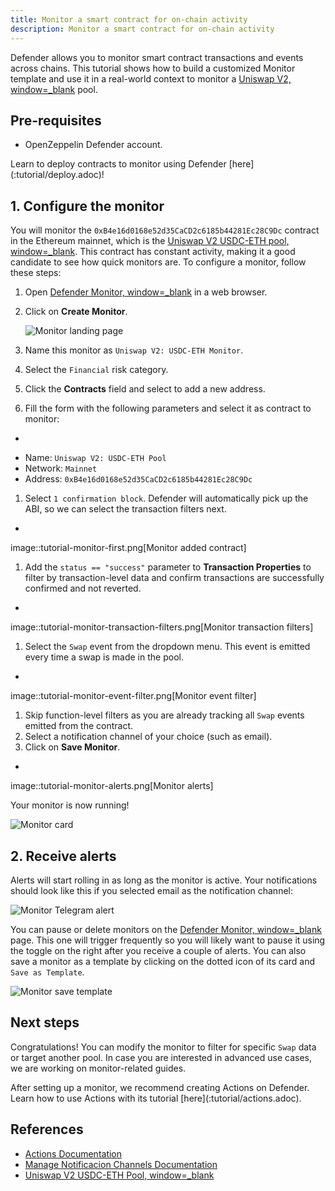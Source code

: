 ```yaml
---
title: Monitor a smart contract for on-chain activity
description: Monitor a smart contract for on-chain activity
---
```


Defender allows you to monitor smart contract transactions and events across chains. This tutorial shows how to build a customized Monitor template and use it in a real-world context to monitor a [Uniswap V2, window=_blank](https://uniswap.org/) pool.

## Pre-requisites

* OpenZeppelin Defender account.

<Callout>
Learn to deploy contracts to monitor using Defender [here](:tutorial/deploy.adoc)!
</Callout>

## 1. Configure the monitor

You will monitor the `0xB4e16d0168e52d35CaCD2c6185b44281Ec28C9Dc` contract in the Ethereum mainnet, which is the [Uniswap V2 USDC-ETH pool, window=_blank](https://etherscan.io/address/0xB4e16d0168e52d35CaCD2c6185b44281Ec28C9Dc). This contract has constant activity, making it a good candidate to see how quick monitors are. To configure a monitor, follow these steps:

1. Open [Defender Monitor, window=_blank](https://defender.openzeppelin.com/v2/#/monitor) in a web browser.
2. Click on **Create Monitor**.

   ![Monitor landing page](/defender/tutorial-monitor-landing.png)
3. Name this monitor as `Uniswap V2: USDC-ETH Monitor`.
4. Select the `Financial` risk category.
5. Click the **Contracts** field and select to add a new address.
6. Fill the form with the following parameters and select it as contract to monitor:

+
* Name: `Uniswap V2: USDC-ETH Pool`
* Network: `Mainnet`
* Address: `0xB4e16d0168e52d35CaCD2c6185b44281Ec28C9Dc`

1. Select `1 confirmation block`. Defender will automatically pick up the ABI, so we can select the transaction filters next.

+
image::tutorial-monitor-first.png[Monitor added contract]

1. Add the `status == "success"` parameter to **Transaction Properties** to filter by transaction-level data and confirm transactions are successfully confirmed and not reverted.

+
image::tutorial-monitor-transaction-filters.png[Monitor transaction filters]

1. Select the `Swap` event from the dropdown menu. This event is emitted every time a swap is made in the pool.

+
image::tutorial-monitor-event-filter.png[Monitor event filter]

1. Skip function-level filters as you are already tracking all `Swap` events emitted from the contract. 
2. Select a notification channel of your choice (such as email).
3. Click on **Save Monitor**.

+
image::tutorial-monitor-alerts.png[Monitor alerts]

Your monitor is now running!

![Monitor card](/defender/tutorial-monitor-card.png)

## 2. Receive alerts

Alerts will start rolling in as long as the monitor is active. Your notifications should look like this if you selected email as the notification channel:

![Monitor Telegram alert](/defender/tutorial-monitor-receive.png)

You can pause or delete monitors on the [Defender Monitor, window=_blank](https://defender.openzeppelin.com/v2/#/monitor) page. This one will trigger frequently so you will likely want to pause it using the toggle on the right after you receive a couple of alerts. You can also save a monitor as a template by clicking on the dotted icon of its card and `Save as Template`.

![Monitor save template](/defender/tutorial-monitor-save-template.png)

## Next steps

Congratulations! You can modify the monitor to filter for specific `Swap` data or target another pool. In case you are interested in advanced use cases, we are working on monitor-related guides.

<Callout>
After setting up a monitor, we recommend creating Actions on Defender. Learn how to use Actions with its tutorial [here](:tutorial/actions.adoc).
</Callout>

## References

* [Actions Documentation](:module/actions.adoc)
* [Manage Notificacion Channels Documentation](:settings.adoc#notifications)
* [Uniswap V2 USDC-ETH Pool, window=_blank](https://etherscan.io/address/0xB4e16d0168e52d35CaCD2c6185b44281Ec28C9Dc)

